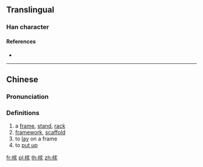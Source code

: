 ==Translingual==

===Han character===
{{Han char|rn=75|rad=木|as=10|sn=14|four=|canj=DJMO,XDJMO|ids=⿰木家}}

====References====
* {{Han ref|kx=0543.280|dkj=15250|dj=0931.150|hdz=21270.020|uh=69A2|ud=27042}}

----

==Chinese==
{{zh-forms}}

===Pronunciation===
{{zh-pron
|m=jià
|c=gaa3
|mc=
|oc=
|ma=
|cat=n,v
}}

===Definitions===
{{zh-hanzi}}

# a [[frame]], [[stand]], [[rack]]
# [[framework]], [[scaffold]]
# to [[lay]] on a frame
# to [[put up]]

[[fr:榢]]
[[pl:榢]]
[[th:榢]]
[[zh:榢]]